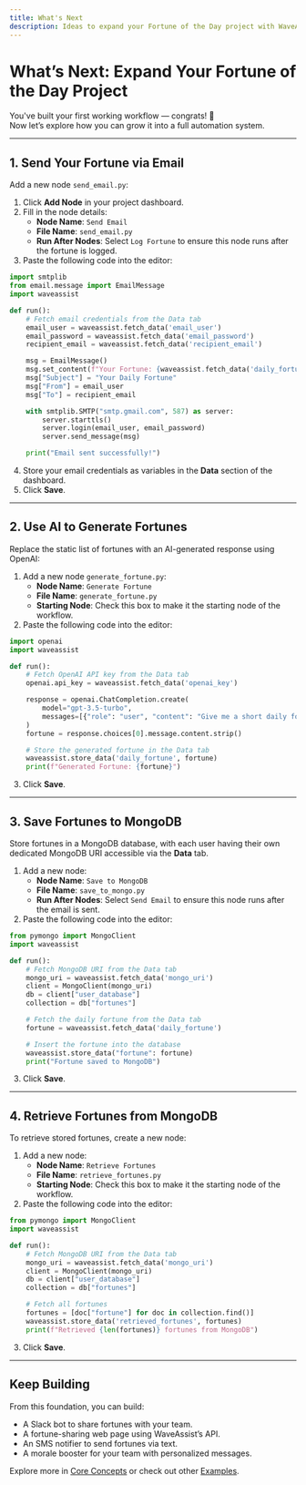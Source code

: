 ```yaml
---
title: What's Next
description: Ideas to expand your Fortune of the Day project with WaveAssist
---
```


# What’s Next: Expand Your Fortune of the Day Project

You've built your first working workflow — congrats! 🎉  
Now let’s explore how you can grow it into a full automation system.

---

## 1. Send Your Fortune via Email

Add a new node `send_email.py`:

1. Click **Add Node** in your project dashboard.
2. Fill in the node details:
   - **Node Name**: `Send Email`
   - **File Name**: `send_email.py`
   - **Run After Nodes**: Select `Log Fortune` to ensure this node runs after the fortune is logged.
3. Paste the following code into the editor:

```python
import smtplib
from email.message import EmailMessage
import waveassist

def run():
    # Fetch email credentials from the Data tab
    email_user = waveassist.fetch_data('email_user')
    email_password = waveassist.fetch_data('email_password')
    recipient_email = waveassist.fetch_data('recipient_email')

    msg = EmailMessage()
    msg.set_content(f"Your Fortune: {waveassist.fetch_data('daily_fortune')}")
    msg["Subject"] = "Your Daily Fortune"
    msg["From"] = email_user
    msg["To"] = recipient_email

    with smtplib.SMTP("smtp.gmail.com", 587) as server:
        server.starttls()
        server.login(email_user, email_password)
        server.send_message(msg)

    print("Email sent successfully!")
```

4. Store your email credentials as variables in the **Data** section of the dashboard.
5. Click **Save**.

---

## 2. Use AI to Generate Fortunes

Replace the static list of fortunes with an AI-generated response using OpenAI:

1. Add a new node `generate_fortune.py`:
   - **Node Name**: `Generate Fortune`
   - **File Name**: `generate_fortune.py`
   - **Starting Node**: Check this box to make it the starting node of the workflow.
2. Paste the following code into the editor:

```python
import openai
import waveassist

def run():
    # Fetch OpenAI API key from the Data tab
    openai.api_key = waveassist.fetch_data('openai_key')

    response = openai.ChatCompletion.create(
        model="gpt-3.5-turbo",
        messages=[{"role": "user", "content": "Give me a short daily fortune"}]
    )
    fortune = response.choices[0].message.content.strip()

    # Store the generated fortune in the Data tab
    waveassist.store_data('daily_fortune', fortune)
    print(f"Generated Fortune: {fortune}")
```

3. Click **Save**.

---

## 3. Save Fortunes to MongoDB

Store fortunes in a MongoDB database, with each user having their own dedicated MongoDB URI accessible via the **Data** tab.

1. Add a new node:
   - **Node Name**: `Save to MongoDB`
   - **File Name**: `save_to_mongo.py`
   - **Run After Nodes**: Select `Send Email` to ensure this node runs after the email is sent.
2. Paste the following code into the editor:

```python
from pymongo import MongoClient
import waveassist

def run():
    # Fetch MongoDB URI from the Data tab
    mongo_uri = waveassist.fetch_data('mongo_uri')
    client = MongoClient(mongo_uri)
    db = client["user_database"]
    collection = db["fortunes"]

    # Fetch the daily fortune from the Data tab
    fortune = waveassist.fetch_data('daily_fortune')

    # Insert the fortune into the database
    waveassist.store_data("fortune": fortune)
    print("Fortune saved to MongoDB")
```

3. Click **Save**.

---

## 4. Retrieve Fortunes from MongoDB

To retrieve stored fortunes, create a new node:

1. Add a new node:
   - **Node Name**: `Retrieve Fortunes`
   - **File Name**: `retrieve_fortunes.py`
   - **Starting Node**: Check this box to make it the starting node of the workflow.
2. Paste the following code into the editor:

```python
from pymongo import MongoClient
import waveassist

def run():
    # Fetch MongoDB URI from the Data tab
    mongo_uri = waveassist.fetch_data('mongo_uri')
    client = MongoClient(mongo_uri)
    db = client["user_database"]
    collection = db["fortunes"]

    # Fetch all fortunes
    fortunes = [doc["fortune"] for doc in collection.find()]
    waveassist.store_data('retrieved_fortunes', fortunes)
    print(f"Retrieved {len(fortunes)} fortunes from MongoDB")
```

3. Click **Save**.

---

## Keep Building

From this foundation, you can build:
- A Slack bot to share fortunes with your team.
- A fortune-sharing web page using WaveAssist’s API.
- An SMS notifier to send fortunes via text.
- A morale booster for your team with personalized messages.

Explore more in [Core Concepts](../core-concepts/nodes) or check out other [Examples](https://github.com/WaveAssist/waveassist).